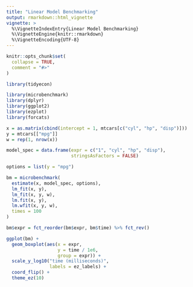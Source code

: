 ```yaml
---
title: "Linear Model Benchmarking"
output: rmarkdown::html_vignette
vignette: >
  %\VignetteIndexEntry{Linear Model Benchmarking}
  %\VignetteEngine{knitr::rmarkdown}
  %\VignetteEncoding{UTF-8}
---
```


```r
knitr::opts_chunk$set(
  collapse = TRUE,
  comment = "#>"
)
```

```r
library(tidyecon)

library(microbenchmark)
library(dplyr)
library(ggplot2)
library(ezplot)
library(forcats)

```

```r

x = as.matrix(cbind(intercept = 1, mtcars[c("cyl", "hp", "disp")]))
y = mtcars[["mpg"]]
w = rep(1, nrow(x))

model_spec = data.frame(expr = c("1", "cyl", "hp", "disp"),
                        stringsAsFactors = FALSE)

options = list(y = "mpg")

```

```r

bm = microbenchmark(
  estimate(x, model_spec, options),
  lm_fit(x, y),
  lm_fit(x, y, w),
  lm.fit(x, y),
  lm.wfit(x, y, w),
  times = 100
)

```


```r
bm$expr = fct_reorder(bm$expr, bm$time) %>% fct_rev()

ggplot(bm) +
  geom_boxplot(aes(x = expr, 
                   y = time / 1e6, 
                   group = expr)) +
  scale_y_log10("time (milliseconds)",
                labels = ez_labels) +
  coord_flip() +
  theme_ez(10)
```

